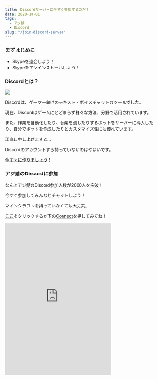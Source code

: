 ```yaml
---
title: Discordサーバーに今すぐ参加するのだ！
date: 2020-10-01
tags:
  - アジ鯖
  - Discord
slug: "/join-discord-server"
---
```


### まずはじめに

- Skypeを退会しよう！
- Skypeをアンインストールしよう！

### Discordとは？

![](discord-logo.png)

Discordは、ゲーマー向けのテキスト・ボイスチャットのツール**でした**。

現在、Discordはゲームにとどまらず様々な方法、分野で活用されています。

また、作業を自動化したり、音楽を流したりするボットをサーバーに導入したり、自分でボットを作成したりとカスタマイズ性にも優れています。

正直に申し上げますと...

Discordのアカウントすら持っていないのはやばいです。

[今すぐに作りましょう](https://discord.com)！

### アジ鯖のDiscordに参加

なんとアジ鯖のDiscord参加人数が2000人を突破！

今すぐ参加してみんなとチャットしよう！

マインクラフトを持っていなくても大丈夫。

[ここ](https://discord.gg/seheC2W)をクリックするか下の<u>Connect</u>を押してみてね！

<iframe src="https://discord.com/widget?id=357134045328572418&theme=dark" width="350" height="500" allowtransparency="true" frameborder="0" sandbox="allow-popups allow-popups-to-escape-sandbox allow-same-origin allow-scripts"></iframe>
